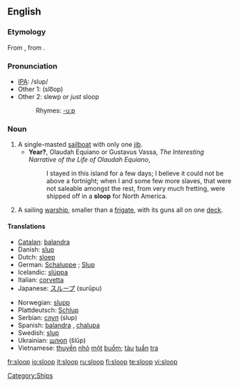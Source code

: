 ==English==

===Etymology===
From {{D.}} {{term|sloep||lang=nl}}, from {{MD.}} {{term|slœpen||lang=dum|to glide}}.

===Pronunciation===
* [[IPA]]: /slup/
* Other 1: (slo͞op)
* Other 2: slewp ''or just'' sloop
*: Rhymes: [[Rhymes:English:-uːp|-uːp]]

===Noun===
{{wikipedia}}
{{en-noun}}

# A single-masted [[sailboat]] with only one [[jib]].
#* '''Year?''', Olaudah Equiano or Gustavus Vassa, ''The Interesting Narrative of the Life of Olaudah Equiano'',
#*: I stayed in this island for a few days; I believe it could not be above a fortnight; when I and some few more slaves, that were not saleable amongst the rest, from very much fretting, were shipped off in a '''sloop''' for North America.
# A sailing [[warship]], smaller than a [[frigate]], with its guns all on one [[deck]].

====Translations====
{{rfc-trans}}
{{trans-top|}}
* [[Catalan]]: [[balandra]] {{f}}
* Danish: [[slup#Danish|slup]]
* Dutch: [[sloep]]
* German: [[Schaluppe]] {{f}}; [[Slup]]
* Icelandic: [[slúppa]]
* Italian: [[corvetta]] {{f}}
* Japanese: [[スループ]] (surūpu)
{{trans-mid}}
* Norwegian: [[slupp]]
* Plattdeutsch: [[Schlup]]
* Serbian: [[слуп]] (slup)
* Spanish: [[balandra]] {{f}}, [[chalupa]] {{f}}
* Swedish: [[slup#Swedish|slup]]
* Ukrainian: [[шлюп]] (šlǔp)
* Vietnamese: [[thuyền]] [[nhỏ]] [[một]] [[buồm]]; [[tàu]] [[tuần]] [[tra#Vietnamese|tra]]
{{trans-bottom}}

[[Category:Ships]]

[[fr:sloop]]
[[io:sloop]]
[[it:sloop]]
[[ru:sloop]]
[[fi:sloop]]
[[te:sloop]]
[[vi:sloop]]